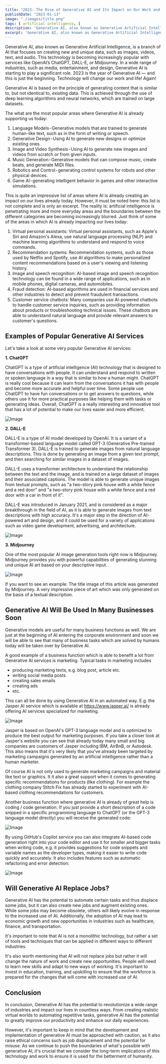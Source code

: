 ```yaml
---
title: "2023: The Rise of Generative AI and Its Impact on Our Work and Lives"
publishDate: "2023-01-13"
image: "./images/title.png"
tags: [ artificial intelligence, ]
description: 'Generative AI, also known as Generative Artificial Intelligence, is a branch of AI that focuses on creating new and unique data, such as images, videos, text, and audio. This technology is becoming increasingly popular with services like OpenAI’s ChatGPT, DALL-E, or Midjourney. In a wide range of industries, such as media, entertainment, and design, Generative AI is starting to play a significant role. 2023 is the year of Generative AI — and this is just the beginning. Technology will change our work and life! Again!' 
excerpt: 'Generative AI, also known as Generative Artificial Intelligence, is a branch of AI that focuses on creating new and unique data, such as images, videos, text, and audio. This technology is becoming increasingly popular with services like OpenAI’s ChatGPT, DALL-E, or Midjourney. In a wide range of industries, such as media, entertainment, and design, Generative AI is starting to play a significant role. 2023 is the year of Generative AI — and this is just the beginning. Technology will change our work and life! Again!' 
---
```


Generative AI, also known as Generative Artificial Intelligence, is a branch of AI that focuses on creating new and unique data, such as images, videos, text, and audio. This technology is becoming increasingly popular with services like OpenAI’s ChatGPT, DALL-E, or Midjourney. In a wide range of industries, such as media, entertainment, and design, Generative AI is starting to play a significant role. 2023 is the year of Generative AI — and this is just the beginning. Technology will change our work and life! Again!

Generative AI is based on the principle of generating content that is similar to, but not identical to, existing data. This is achieved through the use of deep learning algorithms and neural networks, which are trained on large datasets.

The what are the most popular areas where Generative AI is already supporting us today:

1. Language Models - Generative models that are trained to generate human-like text, such as in the form of writing or speech.
2. Generative Design - Using AI to generate new designs or optimize existing ones.
4. Image and Video Synthesis - Using AI to generate new images and videos from scratch or from given inputs.
5. Music Generation - Generative models that can compose music, create beats, and generate MIDI files.
6. Robotics and Control - generating control systems for robots and other physical devices.
7. Game AI - generating intelligent behavior in games and other interactive simulations.

This is quite an impressive list of areas where AI is already creating an impact on our lives already today. However, it must be noted here: this list is not complete and is only an excerpt. The reality is: artificial intelligence is penetrating more and more everyday areas and the boundaries between the different categories are becoming increasingly blurred. Just think of some of the areas in which AI is already impacting our lives today:

1. Virtual personal assistants: Virtual personal assistants, such as Apple's Siri and Amazon's Alexa, use natural language processing (NLP) and machine learning algorithms to understand and respond to voice commands.
2. Recommendation systems: Recommendation systems, such as those used by Netflix and Spotify, use AI algorithms to make personalized content recommendations based on a user's viewing and listening history.
3. Image and speech recognition: AI-based image and speech recognition technology can be found in a wide range of applications, such as in mobile phones, digital cameras, and automobiles.
4. Fraud detection: AI-based algorithms are used in financial services and other industries to detect and prevent fraudulent transactions.
5. Customer service chatbots: Many companies use AI-powered chatbots to handle customer service inquiries, such as providing information about products or troubleshooting technical issues. These chatbots are able to understand natural language and provide relevant answers to customer's questions.

## Examples of Popular Generative AI Services

Let's take a look at some very popular Generative AI services:

__1. ChatGPT__

ChatGPT is a type of artificial intelligence (AI) technology that is designed to have conversations with people. It can understand and respond to written or spoken language in a way that is similar to how a human might. ChatGPT is really cool because it can learn from the conversations it has with people and become more accurate and helpful over time. Some people use ChatGPT to have fun conversations or to get answers to questions, while others use it for more practical purposes like helping them with tasks or generating ideas. Overall, ChatGPT is a really interesting and innovative tool that has a lot of potential to make our lives easier and more efficient.

![Image](./images/10.png)

__2. DALL-E__

DALL-E is a type of AI model developed by OpenAI. It is a variant of a transformer-based language model called GPT-3 (Generative Pre-trained Transformer 3). DALL-E is trained to generate images from natural language descriptions. This is done by generating an image from a given text prompt, and then searching for similar images in a dataset of images.

DALL-E uses a transformer architecture to understand the relationship between the text and the image, and is trained on a large dataset of images and their associated captions. The model is able to generate unique images from textual prompts, such as "a two-story pink house with a white fence and a red door" and "a two-story pink house with a white fence and a red door with a car in front of it".

DALL-E was introduced in January 2021, and is considered as a major breakthrough in the field of AI, as it is able to generate images from text descriptions with high accuracy. It's a major step in the direction of AI-powered art and design, and it could be used for a variety of applications such as video game development, advertising, and architecture.

![Image](./images/20.png)

__3. Midjourney__

One of the most popular AI image generation tools right now is Midjourney. Midjourney provides you with powerful capabilities of generating stunning und unique AI art based on your descriptive input.

![Image](./images/30.png)

If you want to see an example: The title image of this article was generated by Midjourney. A very impressive piece of art which was only generated on the basis of a textual description.

## Generative AI Will Be Used In Many Businesses Soon

Generative models are useful for many business functions as well. We are just at the beginning of AI entering the corporate environment and soon we will be able to see that many of business tasks which are solved by humans today will be taken over by Generative AI.

A good example of a business function which is able to benefit a lot from Generative AI services is marketing. Typical tasks in marketing includes

* producing marketing texts, e.g. blog post, article etc.
* writing social media posts
* creating sales emails
* creating ads
* etc.

This can all be done by using Generative AI in an automated way. E.g. the Jasper AI service which is available at https://www.jasper.ai/ is already offering AI services specialized for marketing.

![Image](./images/40.png)

Jasper is based on OpenAI's GPT-3 language model and is optimized to produce the best output for marketing purposes. If you take a closer look at Jasper's website you can see that already today many small and big companies are customers of Jasper including IBM, AirBnB, or Autodesk. This also means that it's very likely that you've already been targeted by marketing campaigns generated by an artificial intelligence rather than a human marketer.

Of course AI is not only used to generate marketing campaigns and material like text or graphics. It it also a great support when it comes to generating specific recommendations for products (like clothing). For example the clothing company Stitch Fix has already started to experiment with AI-based clothing recommendations for customers.

Another business function where generative AI is already of great help is coding / code generation. If you just provide a short description of a code snipped in a specific programming language to ChatGPT (or the GPT-3 language model directly) you will receive the generated code:

![Image](./images/50.png)

By using GitHub's Copilot service you can also integrate AI-based code generation right into your code editor and use it for smaller and bigger tasks when writing code, e.g. it provides suggestions for code snippets and variable names as the developer types, making it easier to write code quickly and accurately. It also includes features such as automatic refactoring and error detection:

![Image](./images/60.png)

## Will Generative AI Replace Jobs?

Generative AI has the potential to automate certain tasks and thus displace some jobs, but it can also create new jobs and augment existing ones. While some jobs may become obsolete, others will likely evolve in response to the increased use of AI. Additionally, the adoption of AI may lead to economic growth and new opportunities in industries such as healthcare, finance, and transportation.

It's important to note that AI is not a monolithic technology, but rather a set of tools and techniques that can be applied in different ways to different industries.

It's also worth mentioning that AI will not replace jobs but rather it will change the nature of work and create new opportunities. People will need to learn new skills and adapt to new ways of working. It's important to invest in education, training, and upskilling to ensure that the workforce is prepared for the changes that will come with increased use of AI.

## Conclusion

In conclusion, Generative AI has the potential to revolutionize a wide range of industries and impact our lives in countless ways. From creating realistic virtual worlds to automating repetitive tasks, generative AI has the potential to greatly improve our productivity and enhance our daily experiences.

However, it's important to keep in mind that the development and implementation of generative AI must be approached with caution, as it also raise ethical concerns such as job displacement and the potential for misuse. As we continue to push the boundaries of what's possible with generative AI, it's crucial that we consider the long-term implications of this technology and work to ensure it is used for the betterment of humanity.